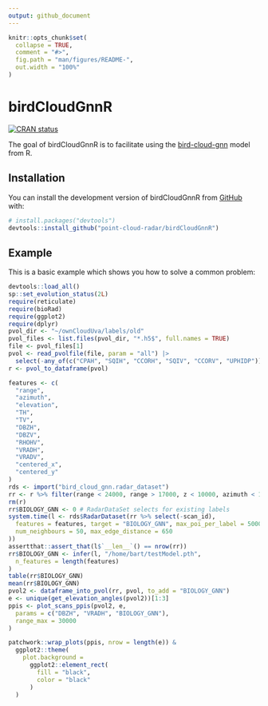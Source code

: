 ```yaml
---
output: github_document
---
```


<!-- README.md is generated from README.Rmd. Please edit that file -->

```r
knitr::opts_chunk$set(
  collapse = TRUE,
  comment = "#>",
  fig.path = "man/figures/README-",
  out.width = "100%"
)
```

# birdCloudGnnR

<!-- badges: start -->
[![CRAN status](https://www.r-pkg.org/badges/version/birdCloudGnnR)](https://CRAN.R-project.org/package=birdCloudGnnR)
<!-- badges: end -->

The goal of birdCloudGnnR is to facilitate using the [bird-cloud-gnn](https://github.com/point-cloud-radar/bird-cloud-gnn) model from R.

## Installation

You can install the development version of birdCloudGnnR from [GitHub](https://github.com/) with:

``` r
# install.packages("devtools")
devtools::install_github("point-cloud-radar/birdCloudGnnR")
```

## Example

This is a basic example which shows you how to solve a common problem:

```r
devtools::load_all()
sp::set_evolution_status(2L)
require(reticulate)
require(bioRad)
require(ggplot2)
require(dplyr)
pvol_dir <- "~/ownCloudUva/labels/old"
pvol_files <- list.files(pvol_dir, "*.h5$", full.names = TRUE)
file <- pvol_files[1]
pvol <- read_pvolfile(file, param = "all") |>
  select(-any_of(c("CPAH", "SQIH", "CCORH", "SQIV", "CCORV", "UPHIDP")))
r <- pvol_to_dataframe(pvol)

features <- c(
  "range",
  "azimuth",
  "elevation",
  "TH",
  "TV",
  "DBZH",
  "DBZV",
  "RHOHV",
  "VRADH",
  "VRADV",
  "centered_x",
  "centered_y"
)
rds <- import("bird_cloud_gnn.radar_dataset")
rr <- r %>% filter(range < 24000, range > 17000, z < 10000, azimuth < 180)
rm(r)
rr$BIOLOGY_GNN <- 0 # RadarDataSet selects for existing labels
system.time(l <- rds$RadarDataset(rr %>% select(-scan_id),
  features = features, target = "BIOLOGY_GNN", max_poi_per_label = 500000L,
  num_neighbours = 50, max_edge_distance = 650
))
assertthat::assert_that(l$`__len__`() == nrow(rr))
rr$BIOLOGY_GNN <- infer(l, "/home/bart/testModel.pth",
  n_features = length(features)
)
table(rr$BIOLOGY_GNN)
mean(rr$BIOLOGY_GNN)
pvol2 <- dataframe_into_pvol(rr, pvol, to_add = "BIOLOGY_GNN")
e <- unique(get_elevation_angles(pvol2))[1:3]
ppis <- plot_scans_ppis(pvol2, e,
  params = c("DBZH", "VRADH", "BIOLOGY_GNN"),
  range_max = 30000
)

patchwork::wrap_plots(ppis, nrow = length(e)) &
  ggplot2::theme(
    plot.background =
      ggplot2::element_rect(
        fill = "black",
        color = "black"
      )
  )
```
